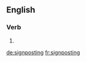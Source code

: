 ==English==

===Verb===
{{head|en}}

# {{present participle of|signpost}}

[[de:signposting]]
[[fr:signposting]]